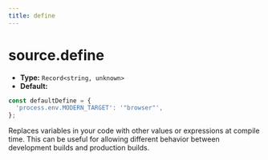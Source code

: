 ```yaml
---
title: define
---
```


# source.define

- **Type:** `Record<string, unknown>`
- **Default:**

```ts
const defaultDefine = {
  'process.env.MODERN_TARGET': '"browser"',
};
```

Replaces variables in your code with other values or expressions at compile time. This can be useful for allowing different behavior between development builds and production builds.


<RsbuildConfig configName="source.define" />
